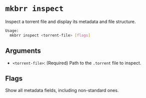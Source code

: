 # `mkbrr inspect`

Inspect a torrent file and display its metadata and file structure.

```bash
Usage:
  mkbrr inspect <torrent-file> [flags]
```

## Arguments

-   `<torrent-file>`: (Required) Path to the `.torrent` file to inspect.

## Flags

<ParamField path="--verbose, -v" type="boolean" default="false">
  Show all metadata fields, including non-standard ones.
</ParamField>
